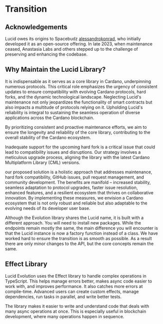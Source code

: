 # Transition

## Acknowledgements

Lucid owes its origins to Spacebudz [alessandrokonrad](https://github.com/alessandrokonrad), who initially developed it as an open-source offering. 
In late 2023, when maintenance ceased, Anastasia Labs and others stepped up to the challenge of preserving and enhancing the codebase. 

## Why Maintain the Lucid Library?

It is indispensable as it serves as a core library in Cardano, underpinning numerous protocols. This critical role emphasizes the urgency of consistent updates to ensure compatibility with evolving Cardano protocols, hard forks, and the dynamic technological landscape. Neglecting Lucid's maintenance not only jeopardizes the functionality of smart contracts but also impacts a multitude of protocols relying on it. Upholding Lucid's reliability is integral to sustaining the seamless operation of diverse applications across the Cardano blockchain.

By prioritizing consistent and proactive maintenance efforts, we aim to ensure the longevity and reliability of the core library, contributing to the overall stability of the Cardano ecosystem.

Inadequate support for the upcoming hard fork is a critical issue that could lead to compatibility issues and disruptions. Our strategy involves a meticulous upgrade process, aligning the library with the latest Cardano Multiplatform Library (CML) versions.

our proposed solution is a holistic approach that addresses maintenance, hard fork compatibility, GitHub issues, pull request management, and community development. The benefits are manifold – increased stability, seamless adaptation to protocol upgrades, faster issue resolution, enhanced features, and a resilient ecosystem that thrives on collaborative innovation. By implementing these measures, we envision a Cardano ecosystem that is not only robust and reliable but also adaptable to the evolving needs of its developer user base.

Although the Evolution library shares the Lucid name, it is built with a different approach. You will need to install new packages.
While the endpoints remain mostly the same, the main difference you will encounter is that the Lucid instance is now a factory function instead of a class. We have worked hard to ensure the transition is as smooth as possible.
As a result there are only minor changes to the API, but the core concepts remain the same.

## Effect Library

Lucid Evolution uses the Effect library to handle complex operations in TypeScript. This helps manage errors better, makes async code easier to work with, and improves performance. It also catches more errors at compile-time. Advanced users can create custom effects, manage dependencies, run tasks in parallel, and write better tests.

The library makes it easier to write and understand code that deals with many async operations at once. This is especially useful in blockchain development, where many operations happen in sequence.

